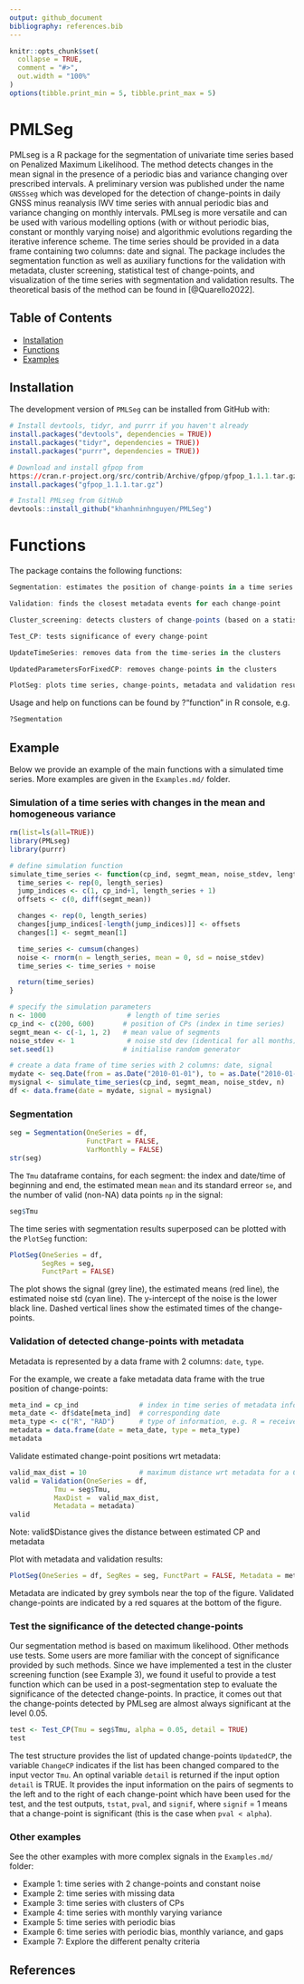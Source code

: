 ```yaml
---
output: github_document
bibliography: references.bib
---
```


<!-- README.md is generated from README.Rmd. Please edit that file -->

```r
knitr::opts_chunk$set(
  collapse = TRUE,
  comment = "#>",
  out.width = "100%"
)
options(tibble.print_min = 5, tibble.print_max = 5)
```


# PMLSeg

PMLseg is a R package for the segmentation of univariate time series based on Penalized Maximum Likelihood. The method detects changes in the mean signal in the presence of a periodic bias and variance changing over prescribed intervals. A preliminary version was published under the name `GNSSseg` which was developed for the detection of change-points in daily GNSS minus reanalysis IWV time series with annual periodic bias and variance changing on monthly intervals. PMLseg is more versatile and can be used with various modelling options (with or without periodic bias, constant or monthly varying noise) and algorithmic evolutions regarding the iterative inference scheme. The time series should be provided in a data frame containing two columns: date and signal. The package includes the segmentation function as well as auxiliary functions for the validation with metadata, cluster screening, statistical test of change-points, and visualization of the time series with segmentation and validation results. The theoretical basis of the method can be found in [@Quarello2022].
 
## Table of Contents

- [Installation](#installation)
- [Functions](#functions)
- [Examples](#examples)

## Installation

The development version of `PMLSeg` can be installed from GitHub with:

```r

# Install devtools, tidyr, and purrr if you haven't already
install.packages("devtools", dependencies = TRUE))
install.packages("tidyr", dependencies = TRUE))
install.packages("purrr", dependencies = TRUE))

# Download and install gfpop from
https://cran.r-project.org/src/contrib/Archive/gfpop/gfpop_1.1.1.tar.gz
install.packages("gfpop_1.1.1.tar.gz")

# Install PMLseg from GitHub
devtools::install_github("khanhninhnguyen/PMLSeg")
```

# Functions

The package contains the following functions:

```r
Segmentation: estimates the position of change-points in a time series

Validation: finds the closest metadata events for each change-point

Cluster_screening: detects clusters of change-points (based on a statistical test)

Test_CP: tests significance of every change-point

UpdateTimeSeries: removes data from the time-series in the clusters

UpdatedParametersForFixedCP: removes change-points in the clusters

PlotSeg: plots time series, change-points, metadata and validation results
```

Usage and help on functions can be found by ?"function" in R console, e.g.

```r
?Segmentation
```

## Example

Below we provide an example of the main functions with a simulated time series. More examples are given in the `Examples.md/` folder. 

### Simulation of a time series with changes in the mean and homogeneous variance

```r
rm(list=ls(all=TRUE))
library(PMLseg)
library(purrr)

# define simulation function
simulate_time_series <- function(cp_ind, segmt_mean, noise_stdev, length_series) {
  time_series <- rep(0, length_series)
  jump_indices <- c(1, cp_ind+1, length_series + 1)
  offsets <- c(0, diff(segmt_mean))

  changes <- rep(0, length_series)
  changes[jump_indices[-length(jump_indices)]] <- offsets
  changes[1] <- segmt_mean[1]

  time_series <- cumsum(changes)
  noise <- rnorm(n = length_series, mean = 0, sd = noise_stdev)
  time_series <- time_series + noise

  return(time_series)
}

# specify the simulation parameters
n <- 1000                    # length of time series
cp_ind <- c(200, 600)       # position of CPs (index in time series)
segmt_mean <- c(-1, 1, 2)   # mean value of segments
noise_stdev <- 1             # noise std dev (identical for all months)
set.seed(1)                 # initialise random generator

# create a data frame of time series with 2 columns: date, signal
mydate <- seq.Date(from = as.Date("2010-01-01"), to = as.Date("2010-01-01")+(n-1), by = "day")
mysignal <- simulate_time_series(cp_ind, segmt_mean, noise_stdev, n)
df <- data.frame(date = mydate, signal = mysignal)
```

### Segmentation

```r
seg = Segmentation(OneSeries = df, 
                   FunctPart = FALSE,
                   VarMonthly = FALSE)
str(seg)
```

The `Tmu` dataframe contains, for each segment: the index and date/time of beginning and end, the estimated mean `mean` and its standard erreor `se`, and the number of valid (non-NA) data points `np` in the signal:

```r
seg$Tmu
```

The time series with segmentation results superposed can be plotted with the `PlotSeg` function:

```r
PlotSeg(OneSeries = df, 
        SegRes = seg, 
        FunctPart = FALSE)
```

The plot shows the signal (grey line), the estimated means (red line), the estimated noise std (cyan line). 
The y-intercept of the noise is the lower black line. Dashed vertical lines show the estimated times of the change-points.

### Validation of detected change-points with metadata

Metadata is represented by a data frame with 2 columns: `date`, `type`.

For the example, we create a fake metadata data frame with the true position of change-points:

```r
meta_ind = cp_ind               # index in time series of metadata information
meta_date <- df$date[meta_ind]  # corresponding date 
meta_type <- c("R", "RAD")      # type of information, e.g. R = receiver change, A = antenna change, D = radome change
metadata = data.frame(date = meta_date, type = meta_type)
metadata
```

Validate estimated change-point positions wrt metadata:

```r
valid_max_dist = 10             # maximum distance wrt metadata for a CP to be validated
valid = Validation(OneSeries = df, 
           Tmu = seg$Tmu,
           MaxDist =  valid_max_dist,
           Metadata = metadata)
valid
```
Note: valid$Distance gives the distance between estimated CP and metadata

Plot with metadata and validation results:

```r
PlotSeg(OneSeries = df, SegRes = seg, FunctPart = FALSE, Metadata = metadata, Validated_CP_Meta = valid)
```

Metadata are indicated by grey symbols near the top of the figure.
Validated change-points are indicated by a red squares at the bottom of the figure.

### Test the significance of the detected change-points

Our segmentation method is based on maximum likelihood. Other methods use tests. Some users are more familiar with the concept of significance provided by such methods.
Since we have implemented a test in the cluster screening function (see Example 3), we found it useful to provide a test function which can be used in a post-segmentation step to evaluate the significance of the detected change-points.
In practice, it comes out that the change-points detected by PMLseg are almost always significant at the level 0.05.

```r

test <- Test_CP(Tmu = seg$Tmu, alpha = 0.05, detail = TRUE)
test
```

The test structure provides the list of updated change-points `UpdatedCP`, the variable `ChangeCP` indicates if the list has been changed compared to the input vector `Tmu`. An optinal variable `detail` is returned if the input option `detail` is TRUE. It provides the input information on the pairs of segments to the left and to the right of each change-point which have been used for the test, and the test outputs, `tstat`, `pval`, and `signif`, where `signif` = 1 means that a change-point is significant (this is the case when `pval < alpha`).

### Other examples 

See the other examples with more complex signals in the `Examples.md/` folder:

 - Example 1: time series with 2 change-points and constant noise
 - Example 2: time series with missing data
 - Example 3: time series with clusters of CPs
 - Example 4: time series with monthly varying variance
 - Example 5: time series with periodic bias
 - Example 6: time series with periodic bias, monthly variance, and gaps
 - Example 7: Explore the different penalty criteria

## References







